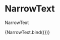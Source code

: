 
<Meta title="components/atoms/NarrowText" decorators={[withDesign]} />

# NarrowText

NarrowText

<Canvas>
  <Story
    name="NarrowText"
    parameters={{
      design: {
        type: 'figma',
        url: '',
      },
    }}
    argTypes={{
      width: {
        control: {
          type: 'radio',
          options: ['narrow', 'default', 'wide', 'full'],
        },
      },
      align: {
        control: {
          type: 'radio',
          options: ['left', 'center', 'right'],
        },
      },
    }}
    args={{
      content:
        'Lorem ipsum dolor sit amet, consectetur adipiscing elit. Vestibulum vestibulum est nec pellentesque facilisis. Ut id lacinia ex, at mattis elit. Maecenas nulla elit, accumsan vel erat at, dignissim faucibus odio. Nunc convallis tellus ac diam hendrerit hendrerit. Duis velit lectus, dapibus interdum est vitae, tempus vestibulum tellus. Cras vitae interdum nisl. Phasellus placerat, nisl et porttitor semper, lacus velit elementum quam, id porta elit mi in magna. Nulla malesuada efficitur aliquam',
    }}
  >
    {NarrowText.bind({})}
  </Story>
</Canvas>

<ArgsTable of={NarrowText} />
